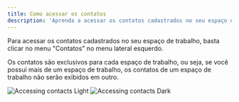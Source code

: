 ```yaml
---
title: Como acessar os contatos
description: 'Aprenda a acessar os contatos cadastrados no seu espaço de trabalho.'
---
```


Para acessar os contatos cadastrados no seu espaço de trabalho, basta clicar no menu "Contatos" no menu lateral esquerdo.

<Note>Os contatos são exclusivos para cada espaço de trabalho, ou seja, se você possui mais de um espaço de trabalho, os contatos de um espaço de trabalho não serão exibidos em outro.</Note>

<Frame caption="Acessando os contatos">
  <img
    className="block dark:hidden"
    src="/images/contacts/contacts-access-light.png"
    alt="Accessing contacts Light"
  />
  <img
    className="hidden dark:block"
    src="/images/contacts/contacts-access-dark.png"
    alt="Accessing contacts Dark"
  />
</Frame>